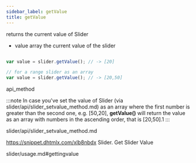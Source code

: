```yaml
---
sidebar_label: getValue
title: getValue
---
```



          


<Short>
 returns the current value of Slider



</Short>






- value 	array		the current value of the slider


~~~js

var value = slider.getValue(); // -> [20]

// for a range slider as an array
var value = slider.getValue(); // -> [20,50]


~~~
 api_method

<Descr>

:::note
In case you've set the value of Slider (via slider/api/slider_setvalue_method.md) as an array where the first number is greater than the second one, e.g. [50,20], <strong>getValue()</strong> will return the value as an array
with numbers in the ascending order, that is [20,50].1
:::



</Descr>



slider/api/slider_setvalue_method.md




 https://snippet.dhtmlx.com/xlb8nbdx	Slider. Get Slider Value

 slider/usage.md#gettingvalue